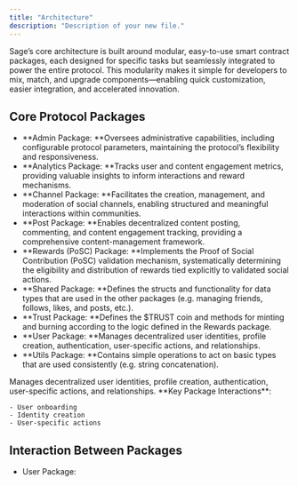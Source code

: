 ```yaml
---
title: "Architecture"
description: "Description of your new file."
---
```


Sage’s core architecture is built around modular, easy-to-use smart contract packages, each designed for specific tasks but seamlessly integrated to power the entire protocol. This modularity makes it simple for developers to mix, match, and upgrade components—enabling quick customization, easier integration, and accelerated innovation.

## Core Protocol Packages

- **Admin Package: **Oversees administrative capabilities, including configurable protocol parameters, maintaining the protocol’s flexibility and responsiveness.
- **Analytics Package: **Tracks user and content engagement metrics, providing valuable insights to inform interactions and reward mechanisms.
- **Channel Package: **Facilitates the creation, management, and moderation of social channels, enabling structured and meaningful interactions within communities.
- **Post Package: **Enables decentralized content posting, commenting, and content engagement tracking, providing a comprehensive content-management framework.
- **Rewards (PoSC) Package: **Implements the Proof of Social Contribution (PoSC) validation mechanism, systematically determining the eligibility and distribution of rewards tied explicitly to validated social actions.
- **Shared Package: **Defines the structs and functionality for data types that are used in the other packages (e.g. managing friends, follows, likes, and posts, etc.).
- **Trust Package: **Defines the \$TRUST coin and methods for minting and burning according to the logic defined in the Rewards package.
- **User Package: **Manages decentralized user identities, profile creation, authentication, user-specific actions, and relationships.
- **Utils Package: **Contains simple operations to act on basic types that are used consistently (e.g. string concatenation).

<Card title="User Package" icon="sparkles">
  Manages decentralized user identities, profile creation, authentication, user-specific actions, and relationships.

  <Info>
    **Key Package Interactions**: 

    - User onboarding
    - Identity creation
    - User-specific actions
  </Info>
</Card>

## Interaction Between Packages

- User Package: